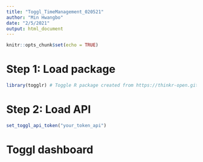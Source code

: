 ```yaml
---
title: "Toggl_TimeManagement_020521"
author: "Min Hwangbo"
date: "2/5/2021"
output: html_document
---
```


```r
knitr::opts_chunk$set(echo = TRUE)
```

# Step 1: Load package
```r
library(togglr) # Toggle R package created from https://thinkr-open.github.io/togglr/
```

# Step 2: Load API
```r
set_toggl_api_token("your_token_api")
```
# Toggl dashboard
```r
```
